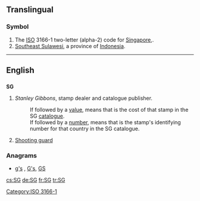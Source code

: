 {{also|sg|Sg|.sg}}
==Translingual==

===Symbol===
{{head|mul|symbol}}
# The [[ISO]] 3166-1 two-letter (alpha-2) code for [[Singapore]],.
# [[Southeast Sulawesi]], a province of [[Indonesia]].

[[Category:ISO 3166-1]]
----
==English==

==={{initialism-old|en}}===
'''SG'''

# {{context|philately|lang=en}} ''Stanley Gibbons'', stamp dealer and catalogue publisher.
#: If followed by a [[value]], means that is the cost of that stamp in the SG [[catalogue]].
#: If followed by a [[number]], means that is the stamp's identifying number for that country in the SG catalogue.
# {{context|basketball|lang=en}} [[shooting guard|Shooting guard]]

===Anagrams===
* [[g's#English|g's]] , [[G's#English|G's]], [[GS#English|GS]]

[[cs:SG]]
[[de:SG]]
[[fr:SG]]
[[tr:SG]]